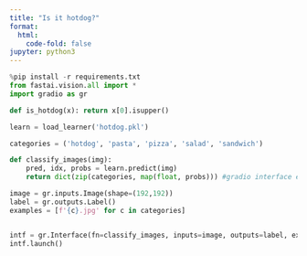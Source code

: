 ```yaml
---
title: "Is it hotdog?"
format:
  html:
    code-fold: false
jupyter: python3
---
```


```python
%pip install -r requirements.txt
from fastai.vision.all import *
import gradio as gr

def is_hotdog(x): return x[0].isupper()

learn = load_learner('hotdog.pkl')

categories = ('hotdog', 'pasta', 'pizza', 'salad', 'sandwich')

def classify_images(img):
    pred, idx, probs = learn.predict(img)
    return dict(zip(categories, map(float, probs))) #gradio interface expects a dictionary

image = gr.inputs.Image(shape=(192,192))
label = gr.outputs.Label()
examples = [f'{c}.jpg' for c in categories]


intf = gr.Interface(fn=classify_images, inputs=image, outputs=label, examples=examples)
intf.launch()
```